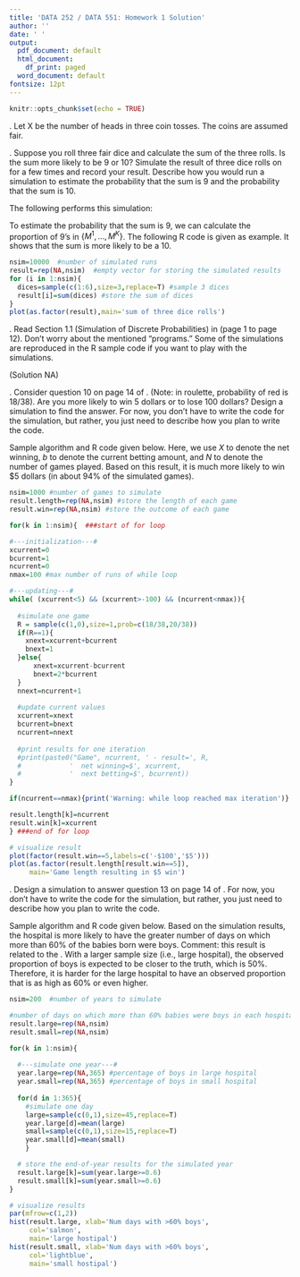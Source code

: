 ```yaml
---
title: 'DATA 252 / DATA 551: Homework 1 Solution'
author: ''
date: ' '
output:
  pdf_document: default
  html_document:
    df_print: paged
  word_document: default
fontsize: 12pt
---
```


<!-- do not alter this first chunk below  -->
```r
knitr::opts_chunk$set(echo = TRUE)
```


\vspace{0.1in}

\vspace{0.1in}
\noindent 1. Let X be the number of heads in three coin tosses.  The coins are assumed fair.
\begin{itemize}
\item[a.] What is the probability mass function of X?

The probabilities can be calculated by listing all of the $2^3=8$ outcomes.
$$P(X=0)=0.125, P(X=1)=0.375, P(X=2)=0.375, P(X=3)=0.125.$$

\item[b.] Verify that this probability mass function satisfy the two conditions.

It is easy to verify that i) all the probabilities are nonnegative and ii) they add up to 1. 
\end{itemize}

\vspace{0.3in}
\noindent 2. Suppose you roll three fair dice and calculate the sum of the three rolls.  Is the sum more likely to be 9 or 10?  Simulate the result of three dice rolls on \url{https://www.random.org/dice/} for a few times and record your result.  Describe how you would run a simulation to estimate the probability that the sum is 9 and the probability that the sum is 10.

The following \textit{algorithm} performs this simulation:
\begin{itemize}
\item Step 1: Randomly draw three fair dice and calculate the sum $M^1$;
\item Step 2: Repeat Step 1 for K times, recording $M^1, \ldots, M^K$, where $K$ is a large number.
\end{itemize}
To estimate the probability that the sum is 9, we can calculate the proportion of 9's in $\{M^1, \ldots, M^K\}$.  The following R code is given as example. It shows that the sum is more likely to be a 10.
```r
nsim=10000  #number of simulated runs
result=rep(NA,nsim)  #empty vector for storing the simulated results
for (i in 1:nsim){
  dices=sample(c(1:6),size=3,replace=T) #sample 3 dices
  result[i]=sum(dices) #store the sum of dices
}
plot(as.factor(result),main='sum of three dice rolls')
```

\vspace{0.3in}
\noindent 3. Read Section 1.1 (Simulation of Discrete Probabilities) in \textit{Introduction to Probability} (page 1 to page 12).  Don't worry about the mentioned "programs."  Some of the simulations are reproduced in the R sample code if you want to play with the simulations. 

(Solution NA)

\vspace{0.3in}
\noindent 4. Consider question 10 on page 14 of \textit{Introduction to Probability}. (Note: in roulette, probability of red is 18/38).  Are you more likely to win 5 dollars or to lose 100 dollars?  Design a simulation to find the answer.  For now, you don't have to write the code for the simulation, but rather, you just need to describe how you plan to write the code.

Sample algorithm and R code given below.  Here, we use $X$ to denote the net winning, $b$ to denote the current betting amount, and $N$ to denote the number of games played.  Based on this result, it is much more likely to win $5 dollars (in about 94% of the simulated games).

\textit{For $k=1, \ldots $ to the desired number of simulated runs, do the following.}
\begin{itemize}
\item Step 1: Initialize $X^0=0$, $b^{0}=1$, $N^{0}=0$;
\item Step 2: Update $\{X^i, b^i, N^i\}$ to $\{X^{i+1},b^{i+1}, N^{i+1}\}$:
\begin{itemize}
\item Randomly sample $R=1$ w.p. (with probability) $18/38$ and $R=0$ w.p. $20/38$;
\item If $R=1$, set $X^{i+1}=X^{i} + b^{i}$ and $b^{i+1}=1$;
\item If $R=0$, set $X^{i+1}=X^{i} - b^{i}$ and $b^{i+1}=2 b^i$;
\item Set $N^{i+1}=N^{i}+1$;
\end{itemize}
\item Step 3: Repeat Step 2 until $X^i \ge 5$ or $X^i \le 100$.  Record the last $N^{i}$ and $X^{i}$.
\end{itemize}

```r
nsim=1000 #number of games to simulate
result.length=rep(NA,nsim) #store the length of each game
result.win=rep(NA,nsim) #store the outcome of each game

for(k in 1:nsim){  ###start of for loop

#---initialization---#
xcurrent=0
bcurrent=1
ncurrent=0
nmax=100 #max number of runs of while loop

#---updating---#
while( (xcurrent<5) && (xcurrent>-100) && (ncurrent<nmax)){
  
  #simulate one game
  R = sample(c(1,0),size=1,prob=c(18/38,20/38))
  if(R==1){
    xnext=xcurrent+bcurrent
    bnext=1
  }else{
      xnext=xcurrent-bcurrent
      bnext=2*bcurrent
  }
  nnext=ncurrent+1
  
  #update current values
  xcurrent=xnext
  bcurrent=bnext
  ncurrent=nnext
  
  #print results for one iteration
  #print(paste0("Game", ncurrent, ' - result=', R,
  #            '  net winning=$', xcurrent,
  #            '  next betting=$', bcurrent))
}

if(ncurrent==nmax){print('Warning: while loop reached max iteration')}

result.length[k]=ncurrent
result.win[k]=xcurrent
} ###end of for loop

# visualize result
plot(factor(result.win==5,labels=c('-$100','$5')))
plot(as.factor(result.length[result.win==5]),
     main='Game length resulting in $5 win')
```


\vspace{0.3in}
\noindent 5. Design a simulation to answer question 13 on page 14 of \textit{Introduction to Probability}.  For now, you don't have to write the code for the simulation, but rather, you just need to describe how you plan to write the code.

Sample algorithm and R code given below.  Based on the simulation results, the \textit{small} hospital is more likely to have the greater number of days on which more than 60% of the babies born were boys.  Comment: this result is related to the \textit{Central Limit Theorem}. With a larger sample size (i.e., large hospital), the observed proportion of boys is expected to be closer to the truth, which is 50%.  Therefore, it is harder for the large hospital to have an observed proportion that is as high as 60% or even higher.

\textit{For $k=1, \ldots $ to the desired number of simulated years, do the following.}
\begin{itemize}
\item Step 1: Let $large^{d}$ be a randomly drawn vector of length $45$, where each entry can be 0 or 1 w.p. 0.5;
\item Step 2: Calculate $year.large^{d}$, the percentage 1's in $large^{d}$ (this represents the percentage of boys in the given day $d$);
\item Step 3: Let $small^{d}$ be a randomly drawn vector of length $15$, where each entry can be 0 or 1 w.p. 0.5;
\item Step 4: Calculate $year.small^{d}$, the percentage 1's in $small^{d}$.
\item Step 5: Repeat Steps 1 to 4 for $d=1, \ldots, 365$.  \item Step 6: For $\{year.large^d\}_{d=1,\ldots, 365}$ and $\{year.small^d\}_{d=1,\ldots, 365}$ respectively, calculate and record the number of entries that are greater than $0.6$.
\end{itemize}

```r
nsim=200  #number of years to simulate

#number of days on which more than 60% babies were boys in each hospital
result.large=rep(NA,nsim) 
result.small=rep(NA,nsim)

for(k in 1:nsim){
  
  #---simulate one year---#
  year.large=rep(NA,365) #percentage of boys in large hospital
  year.small=rep(NA,365) #percentage of boys in small hospital
  
  for(d in 1:365){
    #simulate one day
    large=sample(c(0,1),size=45,replace=T)
    year.large[d]=mean(large)
    small=sample(c(0,1),size=15,replace=T)
    year.small[d]=mean(small)
    }

  # store the end-of-year results for the simulated year
  result.large[k]=sum(year.large>=0.6)
  result.small[k]=sum(year.small>=0.6)
}

# visualize results
par(mfrow=c(1,2))
hist(result.large, xlab='Num days with >60% boys', 
     col='salmon',
     main='large hostipal')
hist(result.small, xlab='Num days with >60% boys', 
     col='lightblue',
     main='small hostipal')
```


